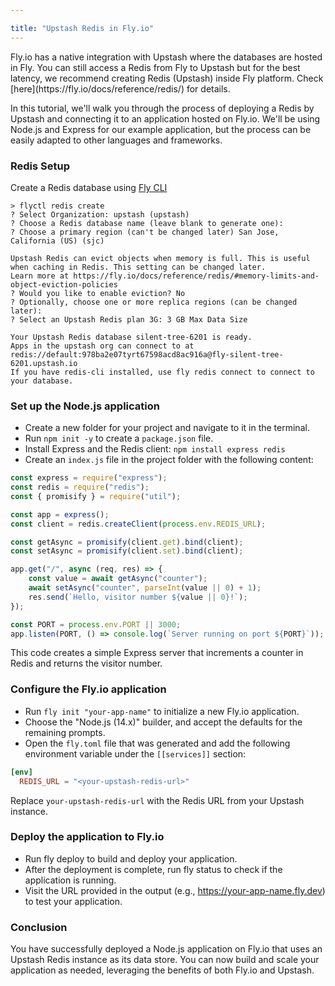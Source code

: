 ```yaml
---

title: "Upstash Redis in Fly.io"
---
```


<Info>
    Fly.io has a native integration with Upstash where the databases are hosted
    in Fly. You can still access a Redis from Fly to Upstash but for the best
    latency, we recommend creating Redis (Upstash) inside Fly platform. Check
    [here](https://fly.io/docs/reference/redis/) for details.
</Info>

In this tutorial, we'll walk you through the process of deploying a Redis by Upstash and connecting it to an application hosted on Fly.io. We'll be using Node.js and Express for our example application, but the process can be easily adapted to other languages and frameworks.

### Redis Setup

Create a Redis database using [Fly CLI](https://fly.io/docs/hands-on/install-flyctl/)

```shell
> flyctl redis create
? Select Organization: upstash (upstash)
? Choose a Redis database name (leave blank to generate one):
? Choose a primary region (can't be changed later) San Jose, California (US) (sjc)

Upstash Redis can evict objects when memory is full. This is useful when caching in Redis. This setting can be changed later.
Learn more at https://fly.io/docs/reference/redis/#memory-limits-and-object-eviction-policies
? Would you like to enable eviction? No
? Optionally, choose one or more replica regions (can be changed later):
? Select an Upstash Redis plan 3G: 3 GB Max Data Size

Your Upstash Redis database silent-tree-6201 is ready.
Apps in the upstash org can connect to at redis://default:978ba2e07tyrt67598acd8ac916a@fly-silent-tree-6201.upstash.io
If you have redis-cli installed, use fly redis connect to connect to your database.
```

### Set up the Node.js application

-   Create a new folder for your project and navigate to it in the terminal.
-   Run `npm init -y` to create a `package.json` file.
-   Install Express and the Redis client: `npm install express redis`
-   Create an `index.js` file in the project folder with the following content:

```js
const express = require("express");
const redis = require("redis");
const { promisify } = require("util");

const app = express();
const client = redis.createClient(process.env.REDIS_URL);

const getAsync = promisify(client.get).bind(client);
const setAsync = promisify(client.set).bind(client);

app.get("/", async (req, res) => {
    const value = await getAsync("counter");
    await setAsync("counter", parseInt(value || 0) + 1);
    res.send(`Hello, visitor number ${value || 0}!`);
});

const PORT = process.env.PORT || 3000;
app.listen(PORT, () => console.log(`Server running on port ${PORT}`));
```

This code creates a simple Express server that increments a counter in Redis and returns the visitor number.

### Configure the Fly.io application

-   Run `fly init "your-app-name"` to initialize a new Fly.io application.
-   Choose the "Node.js (14.x)" builder, and accept the defaults for the remaining prompts.
-   Open the `fly.toml` file that was generated and add the following environment variable under the `[[services]]` section:

```toml
[env]
  REDIS_URL = "<your-upstash-redis-url>"
```

Replace `your-upstash-redis-url` with the Redis URL from your Upstash instance.

### Deploy the application to Fly.io

-   Run fly deploy to build and deploy your application.
-   After the deployment is complete, run fly status to check if the application is running.
-   Visit the URL provided in the output (e.g., https://your-app-name.fly.dev) to test your application.

### Conclusion

You have successfully deployed a Node.js application on Fly.io that uses an Upstash Redis instance as its data store. You can now build and scale your application as needed, leveraging the benefits of both Fly.io and Upstash.
